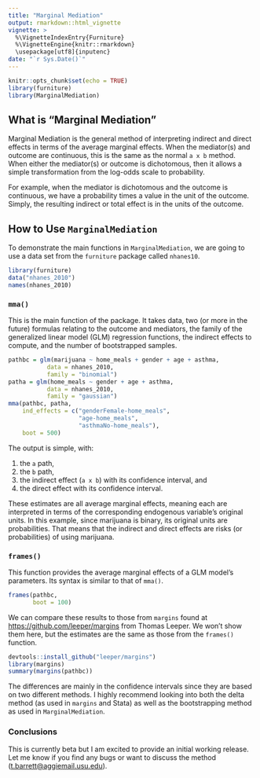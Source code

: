 ```yaml
---
title: "Marginal Mediation"
output: rmarkdown::html_vignette
vignette: >
  %\VignetteIndexEntry{Furniture}
  %\VignetteEngine{knitr::rmarkdown}
  \usepackage[utf8]{inputenc}
date: "`r Sys.Date()`"
---
```


```r
knitr::opts_chunk$set(echo = TRUE)
library(furniture)
library(MarginalMediation)
```

## What is "Marginal Mediation"

Marginal Mediation is the general method of interpreting indirect and direct effects in terms of the average marginal effects. When the mediator(s) and outcome are continuous, this is the same as the normal `a x b` method. When either the mediator(s) or outcome is dichotomous, then it allows a simple transformation from the log-odds scale to probability. 

For example, when the mediator is dichotomous and the outcome is continuous, we have a probability times a value in the unit of the outcome. Simply, the resulting indirect or total effect is in the units of the outcome.

## How to Use `MarginalMediation`

To demonstrate the main functions in `MarginalMediation`, we are going to use a data set from the `furniture` package called `nhanes10`.

```r
library(furniture)
data("nhanes_2010")
names(nhanes_2010)
```

### `mma()`

This is the main function of the package. It takes data, two (or more in the future) formulas relating to the outcome and mediators, the family of the generalized linear model (GLM) regression functions, the indirect effects to compute, and the number of bootstrapped samples.

```r
pathbc = glm(marijuana ~ home_meals + gender + age + asthma, 
           data = nhanes_2010, 
           family = "binomial")
patha = glm(home_meals ~ gender + age + asthma,
           data = nhanes_2010, 
           family = "gaussian")
mma(pathbc, patha,
    ind_effects = c("genderFemale-home_meals",
                    "age-home_meals",
                    "asthmaNo-home_meals"),
    boot = 500)
```

The output is simple, with:

1. the `a` path,
2. the `b` path,
3. the indirect effect (`a x b`) with its confidence interval, and
4. the direct effect with its confidence interval.

These estimates are all average marginal effects, meaning each are interpreted in terms of the corresponding endogenous variable's original units. In this example, since marijuana is binary, its original units are probabilities. That means that the indirect and direct effects are risks (or probabilities) of using marijuana.

### `frames()`

This function provides the average marginal effects of a GLM model's parameters. Its syntax is similar to that of `mma()`.

```r
frames(pathbc,
       boot = 100)
```

We can compare these results to those from `margins` found at [https://github.com/leeper/margins](https://github.com/leeper/margins) from Thomas Leeper. We won't show them here, but the estimates are the same as those from the `frames()` function.
```r
devtools::install_github("leeper/margins")
library(margins)
summary(margins(pathbc))
```
The differences are mainly in the confidence intervals since they are based on two different methods. I highly recommend looking into both the delta method (as used in `margins` and Stata) as well as the bootstrapping method as used in `MarginalMediation`.


### Conclusions

This is currently beta but I am excited to provide an initial working release. Let me know if you find any bugs or want to discuss the method (<t.barrett@aggiemail.usu.edu>).

